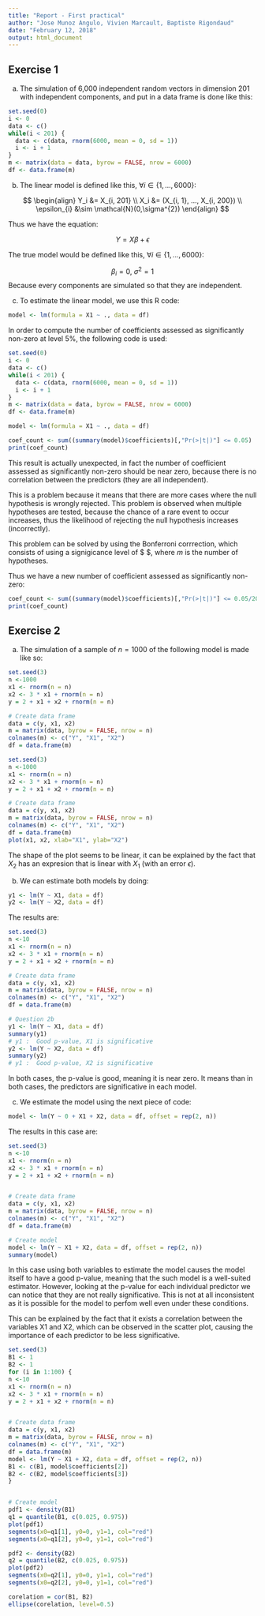 ```yaml
---
title: "Report - First practical"
author: "Jose Munoz Angulo, Vivien Marcault, Baptiste Rigondaud"
date: "February 12, 2018"
output: html_document
---
```


## Exercise 1

a) The simulation of 6,000 independent random vectors in dimension 201 with independent components, and put in a data frame is done
like this:

```r
set.seed(0)
i <- 0
data <- c()
while(i < 201) {
  data <- c(data, rnorm(6000, mean = 0, sd = 1))
  i <- i + 1
}
m <- matrix(data = data, byrow = FALSE, nrow = 6000)
df <- data.frame(m)
```

b) The linear model is defined like this, $\forall{i} \in \left\{ 1, ..., 6000\right\}$:

$$
    \begin{align}
      Y_i &= X_{i, 201} \\
      X_i &= (X_{i, 1}, ..., X_{i, 200}) \\
      \epsilon_{i} &\sim \mathcal{N}(0,\sigma^{2})
    \end{align}
$$

Thus we have the equation:

$$
Y = X \beta + \epsilon
$$

The true model would be defined like this, $\forall{i} \in \left\{ 1, ..., 6000\right\}$:

$$
\beta_{i} = 0,\ \sigma^{2} = 1
$$
Because every components are simulated so that they are independent.

c) To estimate the linear model, we use this R code:

```r
model <- lm(formula = X1 ~ ., data = df)
```
In order to compute the number of coefficients assessed as significantly non-zero at level 5%, the following code is used:


<!-- Used to eval but not show -->
```r
set.seed(0)
i <- 0
data <- c()
while(i < 201) {
  data <- c(data, rnorm(6000, mean = 0, sd = 1))
  i <- i + 1
}
m <- matrix(data = data, byrow = FALSE, nrow = 6000)
df <- data.frame(m)

model <- lm(formula = X1 ~ ., data = df)
```

```r
coef_count <- sum((summary(model)$coefficients)[,"Pr(>|t|)"] <= 0.05)
print(coef_count)
```
This result is actually unexpected, in fact the number of coefficient assessed as significantly non-zero should be near zero, because there is no correlation between the predictors (they are all independent).

This is a problem because it means that there are more cases where the null hypothesis is wrongly rejected. This problem is observed when multiple hypotheses are tested, because the chance of a rare event to occur increases, thus the likelihood of rejecting the null hypothesis increases (incorrectly).

This problem can be solved by using the Bonferroni corrrection, which consists of using a signigicance level of $ \frac{\alpha}{m} $, where $m$ is the number of hypotheses.

Thus we have a new number of coefficient assessed as significantly non-zero:
```r
coef_count <- sum((summary(model)$coefficients)[,"Pr(>|t|)"] <= 0.05/200)
print(coef_count)
```

## Exercise 2

a) The simulation of a sample of $n=1000$ of the following model is made like so:

```r
set.seed(3)
n <-1000
x1 <- rnorm(n = n)
x2 <- 3 * x1 + rnorm(n = n)
y = 2 + x1 + x2 + rnorm(n = n)

# Create data frame
data = c(y, x1, x2)
m = matrix(data, byrow = FALSE, nrow = n)
colnames(m) <- c("Y", "X1", "X2")
df = data.frame(m)
```

```r
set.seed(3)
n <-1000
x1 <- rnorm(n = n)
x2 <- 3 * x1 + rnorm(n = n)
y = 2 + x1 + x2 + rnorm(n = n)

# Create data frame
data = c(y, x1, x2)
m = matrix(data, byrow = FALSE, nrow = n)
colnames(m) <- c("Y", "X1", "X2")
df = data.frame(m)
plot(x1, x2, xlab="X1", ylab="X2")
```

The shape of the plot seems to be linear, it can be explained by the fact that $X_2$ has an expresion that is linear with $X_1$ (with an error $\epsilon$).

b) We can estimate both models by doing:

```r
y1 <- lm(Y ~ X1, data = df)
y2 <- lm(Y ~ X2, data = df) 
```

The results are:

```r
set.seed(3)
n <-10
x1 <- rnorm(n = n)
x2 <- 3 * x1 + rnorm(n = n)
y = 2 + x1 + x2 + rnorm(n = n)

# Create data frame
data = c(y, x1, x2)
m = matrix(data, byrow = FALSE, nrow = n)
colnames(m) <- c("Y", "X1", "X2")
df = data.frame(m)

# Question 2b
y1 <- lm(Y ~ X1, data = df)
summary(y1)
# y1 :  Good p-value, X1 is significative
y2 <- lm(Y ~ X2, data = df)
summary(y2)
# y1 :  Good p-value, X2 is significative
```

In both cases, the p-value is good, meaning it is near zero. It means than in both cases, the predictors are significative in each model.

c) We estimate the model using the next piece of code:
```r
model <- lm(Y ~ 0 + X1 + X2, data = df, offset = rep(2, n))
```

The results in this case are:
```r
set.seed(3)
n <-10
x1 <- rnorm(n = n)
x2 <- 3 * x1 + rnorm(n = n)
y = 2 + x1 + x2 + rnorm(n = n)


# Create data frame
data = c(y, x1, x2)
m = matrix(data, byrow = FALSE, nrow = n)
colnames(m) <- c("Y", "X1", "X2")
df = data.frame(m)

# Create model
model <- lm(Y ~ X1 + X2, data = df, offset = rep(2, n))
summary(model)
```

In this case using both variables to estimate the model causes the model itself to have a good p-value, meaning that the such model is a well-suited estimator. However, looking at the p-value for each individual predictor we can notice that they are not really significative. This is not at all inconsistent as it is possible for the model to perfom well even under these conditions.

This can be explained by the fact that it exists a correlation between the variables X1 and X2, which can be observed in the scatter plot, causing the importance of each predictor to be less significative.

```r
set.seed(3)
B1 <- 1
B2 <- 1
for (i in 1:100) {
n <-10
x1 <- rnorm(n = n)
x2 <- 3 * x1 + rnorm(n = n)
y = 2 + x1 + x2 + rnorm(n = n)


# Create data frame
data = c(y, x1, x2)
m = matrix(data, byrow = FALSE, nrow = n)
colnames(m) <- c("Y", "X1", "X2")
df = data.frame(m)
model <- lm(Y ~ X1 + X2, data = df, offset = rep(2, n))
B1 <- c(B1, model$coefficients[2])
B2 <- c(B2, model$coefficients[3])
}


# Create model
pdf1 <- density(B1)
q1 = quantile(B1, c(0.025, 0.975))
plot(pdf1)
segments(x0=q1[1], y0=0, y1=1, col="red")
segments(x0=q1[2], y0=0, y1=1, col="red")

pdf2 <- density(B2)
q2 = quantile(B2, c(0.025, 0.975))
plot(pdf2)
segments(x0=q2[1], y0=0, y1=1, col="red")
segments(x0=q2[2], y0=0, y1=1, col="red")

corelation = cor(B1, B2)
ellipse(corelation, level=0.5)


```